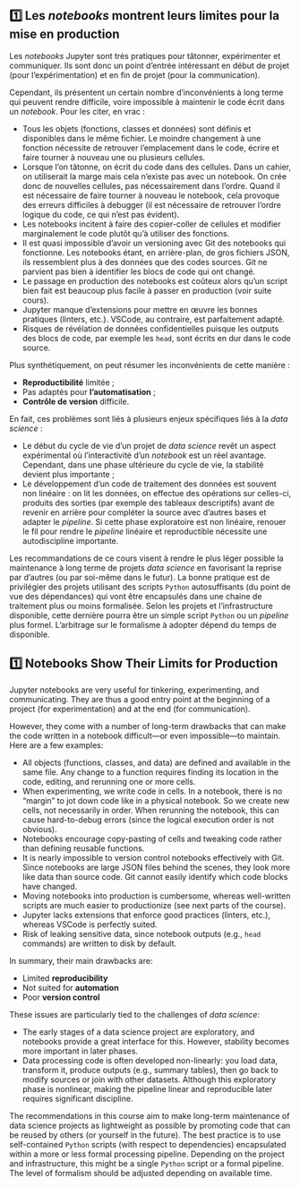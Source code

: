 ::: {.content-visible when-profile="fr"}

# 1️⃣ Les _notebooks_ montrent leurs limites pour la mise en production

Les _notebooks_ Jupyter sont très pratiques pour tâtonner, expérimenter et communiquer. Ils sont donc un point d'entrée intéressant en début de projet (pour l'expérimentation) et en fin de projet (pour la communication).

Cependant, ils présentent un certain nombre d'inconvénients à long terme qui peuvent rendre difficile, voire impossible à maintenir le code écrit dans un _notebook_. Pour les citer, en vrac :

- Tous les objets (fonctions, classes et données) sont définis et disponibles dans le même fichier. Le moindre changement à une fonction nécessite de retrouver l'emplacement dans le code, écrire et faire tourner à nouveau une ou plusieurs cellules.
- Lorsque l'on tâtonne, on écrit du code dans des cellules. Dans un cahier, on utiliserait la marge mais cela n'existe pas avec un notebook. On crée donc de nouvelles cellules, pas nécessairement dans l'ordre. Quand il est nécessaire de faire tourner à nouveau le notebook, cela provoque des erreurs difficiles à debugger (il est nécessaire de retrouver l'ordre logique du code, ce qui n'est pas évident).
- Les notebooks incitent à faire des copier-coller de cellules et modifier marginalement le code plutôt qu'à utiliser des fonctions.
- Il est quasi impossible d'avoir un versioning avec Git des notebooks qui fonctionne. Les notebooks étant, en arrière-plan, de gros fichiers JSON, ils ressemblent plus à des données que des codes sources. Git ne parvient pas bien à identifier les blocs de code qui ont changé.
- Le passage en production des notebooks est coûteux alors qu'un script bien fait est beaucoup plus facile à passer en production (voir suite cours).
- Jupyter manque d'extensions pour mettre en œuvre les bonnes pratiques (linters, etc.). VSCode, au contraire, est parfaitement adapté.
- Risques de révélation de données confidentielles puisque les outputs des blocs de code, par exemple les `head`, sont écrits en dur dans le code source.

Plus synthétiquement, on peut résumer les inconvénients de cette manière :

- **Reproductibilité** limitée ;
- Pas adaptés pour **l’automatisation** ;
- **Contrôle de version** difficile.

En fait, ces problèmes sont liés à plusieurs enjeux spécifiques liés à la _data science_ :

* Le début du cycle de vie d'un projet de _data science_ revêt un aspect expérimental où l'interactivité d'un _notebook_ est un réel avantage. Cependant, dans une phase ultérieure du cycle de vie, la stabilité devient plus importante ;
* Le développement d'un code de traitement des données est souvent non linéaire : on lit les données, on effectue des opérations sur celles-ci, produits des sorties (par exemple des tableaux descriptifs) avant de revenir en arrière pour compléter la source avec d'autres bases et adapter le _pipeline_. Si cette phase exploratoire est non linéaire, renouer le fil pour rendre le _pipeline_ linéaire et reproductible nécessite une autodiscipline importante.

Les recommandations de ce cours visent à rendre le plus léger possible la maintenance à long terme de projets _data science_ en favorisant la reprise par d'autres (ou par soi-même dans le futur). La bonne pratique est de privilégier des projets utilisant des scripts `Python` autosuffisants (du point de vue des dépendances) qui vont être encapsulés dans une chaine de traitement plus ou moins formalisée. Selon les projets et l'infrastructure disponible, cette dernière pourra être un simple script `Python` ou un _pipeline_ plus formel. L'arbitrage sur le formalisme à adopter dépend du temps de disponible.

:::

::: {.content-visible when-profile="en"}

# 1️⃣ Notebooks Show Their Limits for Production

Jupyter notebooks are very useful for tinkering, experimenting, and communicating. They are thus a good entry point at the beginning of a project (for experimentation) and at the end (for communication).

However, they come with a number of long-term drawbacks that can make the code written in a notebook difficult—or even impossible—to maintain. Here are a few examples:

- All objects (functions, classes, and data) are defined and available in the same file. Any change to a function requires finding its location in the code, editing, and rerunning one or more cells.
- When experimenting, we write code in cells. In a notebook, there is no "margin" to jot down code like in a physical notebook. So we create new cells, not necessarily in order. When rerunning the notebook, this can cause hard-to-debug errors (since the logical execution order is not obvious).
- Notebooks encourage copy-pasting of cells and tweaking code rather than defining reusable functions.
- It is nearly impossible to version control notebooks effectively with Git. Since notebooks are large JSON files behind the scenes, they look more like data than source code. Git cannot easily identify which code blocks have changed.
- Moving notebooks into production is cumbersome, whereas well-written scripts are much easier to productionize (see next parts of the course).
- Jupyter lacks extensions that enforce good practices (linters, etc.), whereas VSCode is perfectly suited.
- Risk of leaking sensitive data, since notebook outputs (e.g., `head` commands) are written to disk by default.

In summary, their main drawbacks are:

- Limited **reproducibility**
- Not suited for **automation**
- Poor **version control**

These issues are particularly tied to the challenges of _data science_:

* The early stages of a data science project are exploratory, and notebooks provide a great interface for this. However, stability becomes more important in later phases.
* Data processing code is often developed non-linearly: you load data, transform it, produce outputs (e.g., summary tables), then go back to modify sources or join with other datasets. Although this exploratory phase is nonlinear, making the pipeline linear and reproducible later requires significant discipline.

The recommendations in this course aim to make long-term maintenance of data science projects as lightweight as possible by promoting code that can be reused by others (or yourself in the future). The best practice is to use self-contained `Python` scripts (with respect to dependencies) encapsulated within a more or less formal processing pipeline. Depending on the project and infrastructure, this might be a single `Python` script or a formal pipeline. The level of formalism should be adjusted depending on available time.

:::
